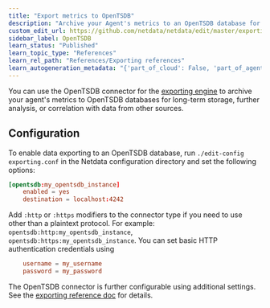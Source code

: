 ```yaml
---
title: "Export metrics to OpenTSDB"
description: "Archive your Agent's metrics to an OpenTSDB database for long-term storage and further analysis."
custom_edit_url: https://github.com/netdata/netdata/edit/master/exporting/opentsdb/README.md
sidebar_label: OpenTSDB
learn_status: "Published"
learn_topic_type: "References"
learn_rel_path: "References/Exporting references"
learn_autogeneration_metadata: "{'part_of_cloud': False, 'part_of_agent': True}"
---
```



You can use the OpenTSDB connector for the [exporting engine](/exporting/README.md) to archive your agent's metrics to OpenTSDB
databases for long-term storage, further analysis, or correlation with data from other sources.

## Configuration

To enable data exporting to an OpenTSDB database, run `./edit-config exporting.conf` in the Netdata configuration
directory and set the following options:

```conf
[opentsdb:my_opentsdb_instance]
    enabled = yes
    destination = localhost:4242
```

Add `:http` or `:https` modifiers to the connector type if you need to use other than a plaintext protocol. For example: `opentsdb:http:my_opentsdb_instance`,
`opentsdb:https:my_opentsdb_instance`. You can set basic HTTP authentication credentials using

```conf
    username = my_username
    password = my_password
```

The OpenTSDB connector is further configurable using additional settings. See the [exporting reference
doc](/exporting/README.md#options) for details.


